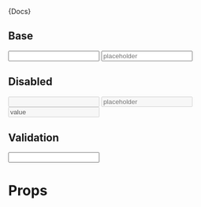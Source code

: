 


<Meta title="Components|Inputs" component={Input} />

<Description>{Docs}</Description>

##  Base

<Preview>
  <Story name="Base" decorators={[withKnobs,withA11y]}>
    <form className="row-items" style={{display: 'flex'}}>
      <Input
        label="label"
        style={{flex: '1'}}
      />
      <Input
        label="label"
        placeholder="placeholder"
        style={{flex: '1'}}
      />
    </form>
  </Story>
</Preview>


##  Disabled

<Preview>
  <Story name="disabled" decorators={[withKnobs,withA11y]}>
    <div className="row-items" style={{display: 'flex'}}>
      <Input label="disabled" disabled style={{flex: '1'}}/>
      <Input label="disabled" placeholder="placeholder" disabled style={{flex: '1'}}/>
      <Input label="disabled" value="value" disabled style={{flex: '1'}}/>
    </div>
  </Story>
</Preview>


##  Validation

<Preview>
  <Story name="Validation" decorators={[withKnobs,withA11y]}>
    <Input label="Error Sample" error="Errors will be displayed here"/>
  </Story>
</Preview>

# Props

<Props of={Input} />
